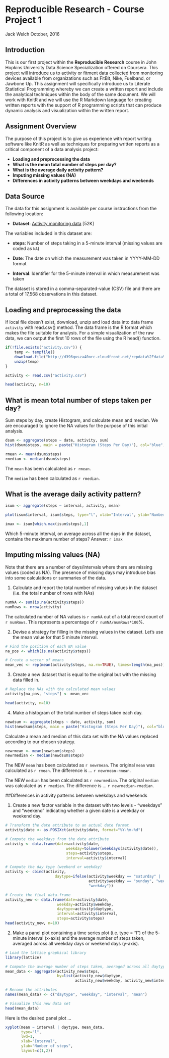 # Reproducible Research - Course Project 1
Jack Welch
October, 2016


## Introduction
This is our first project within the **Reproducible Research** course in John Hopkins University Data Science Specialization offered on Coursera. This project will introduce us to activity or fitment data collected from monitoring devices available from organizations such as FitBit, Nike, Fuelband, or Jawbone Up.  This assignment will specifically introduce us to Literate Statistical Programming whereby we can create a written report and include the analytical techniques within the body of the same document.  We will work with KnitR and we will use the R Markdown language for creating written reports with the support of R programming scripts that can produce dynamic analysis and visualization within the written report.

## Assignment Overview
The purpose of this project is to give us experience with report writing software like KnitR as well as techniques for preparing written reports as a critical component of a data analysis project:

* **Loading and preprocessing the data**
* **What is the mean total number of steps per day?**
* **What is the average daily activity pattern?**
* **Imputing missing values (NA)**
* **Differences in activity patterns between weekdays and weekends**

## Data Source
The data for this assignment is available per course instructions from the following location:

* **Dataset**: [Activity monitoring data](https://d396qusza40orc.cloudfront.net/repdata%2Fdata%2Factivity.zip) [52K]

The variables included in this dataset are:

* **steps**: Number of steps taking in a 5-minute interval (missing values are coded as `NA`)

* **Date**: The date on which the measurement was taken in YYYY-MM-DD format

* **Interval**: Identifier for the 5-minute interval in which measurement was taken

The dataset is stored in a comma-separated-value (CSV) file and there are a total of 17,568 observations in this dataset.

## Loading and preprocessing the data

If local file doesn't exist, download, unzip and load data into data frame `activity` with read.csv() method.  The data frame is the R format which makes the file suitable for analysis.  For a simple visualization of the raw data, we can output the first 10 rows of the file using the R head() function.

```r
if(!file.exists("activity.csv")) {
    temp <- tempfile()
    download.file("http://d396qusza40orc.cloudfront.net/repdata%2Fdata%2Factivity.zip", temp)
    unzip(temp)
}

activity <- read.csv("activity.csv")

head(activity, n=10)
```

## What is mean total number of steps taken per day?
Sum steps by day, create Histogram, and calculate mean and median.  We are encouraged to ignore the NA values for the purpose of this initial analysis.

```r
dsum <- aggregate(steps ~ date, activity, sum)
hist(dsum$steps, main = paste("Histogram (Steps Per Day)"), col="blue", xlab="Number of Steps")
```

```r
rmean <- mean(dsum$steps)
rmedian <- median(dsum$steps)
```

The `mean` has been calculated as `r rmean`.

The `median` has been calculated as `r rmedian`.

## What is the average daily activity pattern?

```r
isum <- aggregate(steps ~ interval, activity, mean)

plot(isum$interval, isum$steps, type="l", xlab="Interval", ylab="Number of Steps", main="Average Number of Steps per Day by Interval")
```

```r
imax <- isum[which.max(isum$steps),1]
```

Which 5-minute interval, on average across all the days in the dataset, contains the maximum number of steps? Answer: `r imax`

## Imputing missing values (NA)

Note that there are a number of days/intervals where there are missing values (coded as NA). The presence of missing days may introduce bias into some calculations or summaries of the data.

1. Calculate and report the total number of missing values in the dataset (i.e. the total number of rows with NAs)

```r
numNA <- sum(is.na(activity$steps))
numRows <- nrow(activity)
```
The calculated number of NA values is `r numNA` out of a total record count of `r numRows`.  This represents a percentage of `r numNA/numRows*100`%.

2. Devise a strategy for filling in the missing values in the dataset.  Let's use the mean value for that 5 minute interval.

```r
# Find the position of each NA value
na_pos <- which(is.na(activity$steps))

# Create a vector of means
mean_vec <- rep(mean(activity$steps, na.rm=TRUE), times=length(na_pos))

```

3. Create a new dataset that is equal to the original but with the missing data filled in.

```r
# Replace the NAs with the calculated mean values
activity[na_pos, "steps"] <- mean_vec

head(activity, n=10)
```

4. Make a histogram of the total number of steps taken each day.

```r
newdsum <- aggregate(steps ~ date, activity, sum)
hist(newdsum$steps, main = paste("Histogram (Steps Per Day)"), col="blue", xlab="Number of Steps")
```

Calculate a mean and median of this data set with the NA values replaced according to our chosen strategy.

```r
newrmean <- mean(newdsum$steps)
newrmedian <- median(newdsum$steps)
```

The NEW `mean` has been calculated as `r newrmean`.
The original `mean` was calculated as `r rmean`.
The difference is ... `r newrmean-rmean`.

The NEW `median` has been calculated as `r newrmedian`.
The original `median` was calculated as `r rmedian`.
The difference is ... `r newrmedian-rmedian`.

##Differences in activity patterns between weekdays and weekends

1. Create a new factor variable in the dataset with two levels - "weekdays" and "weekend" indicating whether a given date is a weekday or weekend day.

```r
# Transform the date attribute to an actual date format
activity$date <- as.POSIXct(activity$date, format="%Y-%m-%d")

# Compute the weekdays from the date attribute
activity <- data.frame(date=activity$date, 
                           weekday=tolower(weekdays(activity$date)), 
                           steps=activity$steps, 
                           interval=activity$interval)

# Compute the day type (weekend or weekday)
activity <- cbind(activity, 
                      daytype=ifelse(activity$weekday == "saturday" | 
                                     activity$weekday == "sunday", "weekend", 
                                     "weekday"))

# Create the final data.frame
activity_new <- data.frame(date=activity$date, 
                       weekday=activity$weekday, 
                       daytype=activity$daytype, 
                       interval=activity$interval,
                       steps=activity$steps)
head(activity_new, n=10)
```

2. Make a panel plot containing a time series plot (i.e. type = "l") of the 5- minute interval (x-axis) and the average number of steps taken, averaged across all weekday days or weekend days (y-axis).

```r
# Load the lattice graphical library
library(lattice)

# Compute the average number of steps taken, averaged across all daytype variable
mean_data <- aggregate(activity_new$steps, 
                       by=list(activity_new$daytype, 
                               activity_new$weekday, activity_new$interval), mean)

# Rename the attributes
names(mean_data) <- c("daytype", "weekday", "interval", "mean")

# Visualize this new data set
head(mean_data)

```

Here is the desired panel plot ...

```r
xyplot(mean ~ interval | daytype, mean_data, 
       type="l", 
       lwd=1, 
       xlab="Interval", 
       ylab="Number of steps", 
       layout=c(1,2))
```




